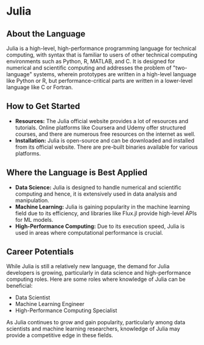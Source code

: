 # Julia

## About the Language

Julia is a high-level, high-performance programming language for technical computing, with syntax that is familiar to users of other technical computing environments such as Python, R, MATLAB, and C. It is designed for numerical and scientific computing and addresses the problem of "two-language" systems, wherein prototypes are written in a high-level language like Python or R, but performance-critical parts are written in a lower-level language like C or Fortran.

## How to Get Started

- **Resources:** The Julia official website provides a lot of resources and tutorials. Online platforms like Coursera and Udemy offer structured courses, and there are numerous free resources on the internet as well.
- **Installation:** Julia is open-source and can be downloaded and installed from its official website. There are pre-built binaries available for various platforms.

## Where the Language is Best Applied

- **Data Science:** Julia is designed to handle numerical and scientific computing and hence, it is extensively used in data analysis and manipulation.
- **Machine Learning:** Julia is gaining popularity in the machine learning field due to its efficiency, and libraries like Flux.jl provide high-level APIs for ML models.
- **High-Performance Computing:** Due to its execution speed, Julia is used in areas where computational performance is crucial.

## Career Potentials

While Julia is still a relatively new language, the demand for Julia developers is growing, particularly in data science and high-performance computing roles. Here are some roles where knowledge of Julia can be beneficial:

- Data Scientist
- Machine Learning Engineer
- High-Performance Computing Specialist

As Julia continues to grow and gain popularity, particularly among data scientists and machine learning researchers, knowledge of Julia may provide a competitive edge in these fields.
